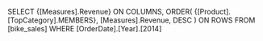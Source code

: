 SELECT {[Measures].Revenue} ON COLUMNS,
	ORDER(
	{[Product].[TopCategory].MEMBERS},
	 [Measures].Revenue, DESC
	) ON ROWS
FROM [bike_sales]
WHERE [OrderDate].[Year].[2014]
